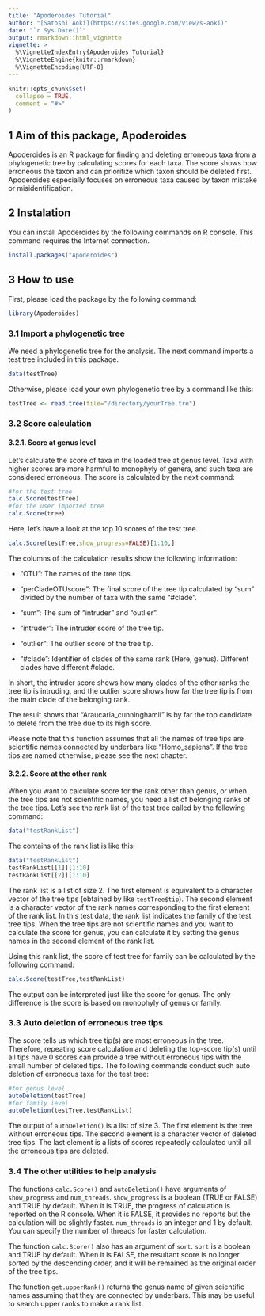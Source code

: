 ```yaml
---
title: "Apoderoides Tutorial"
author: "[Satoshi Aoki](https://sites.google.com/view/s-aoki)"
date: "`r Sys.Date()`"
output: rmarkdown::html_vignette
vignette: >
  %\VignetteIndexEntry{Apoderoides Tutorial}
  %\VignetteEngine{knitr::rmarkdown}
  %\VignetteEncoding{UTF-8}
---
```


```r
knitr::opts_chunk$set(
  collapse = TRUE,
  comment = "#>"
)
```

## 1 Aim of this package, Apoderoides
Apoderoides is an R package for finding and deleting erroneous taxa from a phylogenetic tree by calculating scores for each taxa. The score shows how erroneous the taxon and can prioritize which taxon should be deleted first. Apoderoides especially focuses on erroneous taxa caused by taxon mistake or misidentification.


## 2 Instalation
You can install Apoderoides by the following commands on R console. This command requires the Internet connection.

```r
install.packages("Apoderoides")
```

## 3 How to use
First, please load the package by the following command:

``` r
library(Apoderoides)
```

### 3.1 Import a phylogenetic tree
We need a phylogenetic tree for the analysis. The next command imports a test tree included in this package.
```r
data(testTree)
```

Otherwise, please load your own phylogenetic tree by a command like this:

```r
testTree <- read.tree(file="/directory/yourTree.tre")
```

### 3.2 Score calculation
#### 3.2.1. Score at genus level

Let's calculate the score of taxa in the loaded tree at genus level. Taxa with higher scores are more harmful to monophyly of genera, and such taxa are considered erroneous. The score is calculated by the next command: 

```r
#for the test tree
calc.Score(testTree)
#for the user imported tree
calc.Score(tree)
```

Here, let's have a look at the top 10 scores of the test tree.
```r
calc.Score(testTree,show_progress=FALSE)[1:10,]
```

The columns of the calculation results show the following information:

- "OTU": The names of the tree tips.

- "perCladeOTUscore": The final score of the tree tip calculated by "sum" divided by the number of taxa with the same "#clade".

- "sum": The sum of "intruder" and "outlier".

- "intruder": The intruder score of the tree tip.

- "outlier": The outlier score of the tree tip.

- "#clade": Identifier of clades of the same rank (Here, genus). Different clades have different #clade.

In short, the intruder score shows how many clades of the other ranks the tree tip is intruding, and the outlier score shows how far the tree tip is from the main clade of the belonging rank.

The result shows that "Araucaria_cunninghamii" is by far the top candidate to delete from the tree due to its high score.


Please note that this function assumes that all the names of tree tips are scientific names connected by underbars like "Homo_sapiens". If the tree tips are named otherwise, please see the next chapter.

#### 3.2.2. Score at the other rank

When you want to calculate score for the rank other than genus, or when the tree tips are not scientific names, you need a list of belonging ranks of the tree tips. Let's see the rank list of the test tree called by the following command:

```r
data("testRankList")
```

The contains of the rank list is like this:
```r
data("testRankList")
testRankList[[1]][1:10]
testRankList[[2]][1:10]
```
The rank list is a list of size 2. The first element is equivalent to a character vector of the tree tips (obtained by like `testTree$tip`). The second element is a character vector of the rank names corresponding to the first element of the rank list. In this test data, the rank list indicates the family of the test tree tips. When the tree tips are not scientific names and you want to calculate the score for genus, you can calculate it by setting the genus names in the second element of the rank list.

Using this rank list, the score of test tree for family can be calculated by the following command:
```r
calc.Score(testTree,testRankList)
```
The output can be interpreted just like the score for genus. The only difference is the score is based on monophyly of genus or family.

### 3.3 Auto deletion of erroneous tree tips
The score tells us which tree tip(s) are most erroneous in the tree. Therefore, repeating score calculation and deleting the top-score tip(s) until all tips have 0 scores can provide a tree without erroneous tips with the small number of deleted tips. The following commands conduct such auto deletion of erroneous taxa for the test tree:
```r
#for genus level
autoDeletion(testTree)
#for family level
autoDeletion(testTree,testRankList)
```
The output of `autoDeletion()` is a list of size 3. The first element is the tree without erroneous tips. The second element is a character vector of deleted tree tips. The last element is a lists of scores repeatedly calculated until all the erroneous tips are deleted.

### 3.4 The other utilities to help analysis
The functions `calc.Score()` and `autoDeletion()` have arguments of `show_progress` and `num_threads`. `show_progress` is a boolean (TRUE or FALSE) and TRUE by default. When it is TRUE, the progress of calculation is reported on the R console. When it is FALSE, it provides no reports but the calculation will be slightly faster. `num_threads` is an integer and 1 by default. You can specify the number of threads for faster calculation.

The function `calc.Score()` also has an argument of `sort`.
`sort` is a boolean and TRUE by default. When it is FALSE, the resultant score is no longer sorted by the descending order, and it will be remained as the original order of the tree tips.

The function `get.upperRank()` returns the genus name of given scientific names assuming that they are connected by underbars. This may be useful to search upper ranks to make a rank list.
